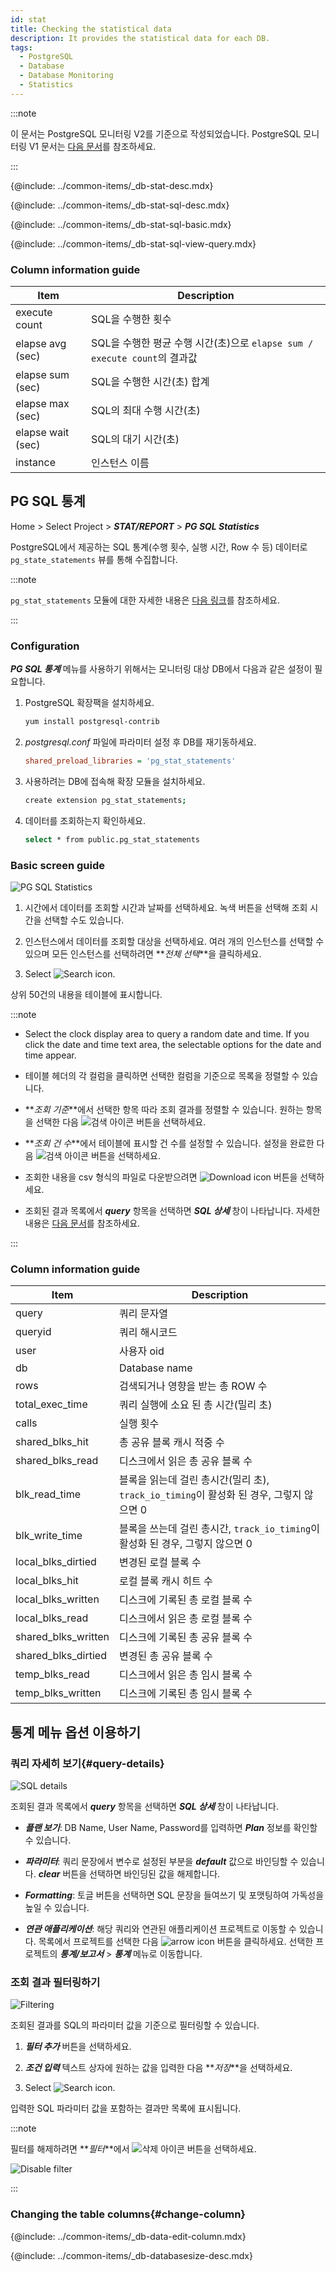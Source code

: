 ```yaml
---
id: stat
title: Checking the statistical data
description: It provides the statistical data for each DB.
tags:
  - PostgreSQL
  - Database
  - Database Monitoring
  - Statistics
---
```


:::note

이 문서는 PostgreSQL 모니터링 V2를 기준으로 작성되었습니다. PostgreSQL 모니터링 V1 문서는 [다음 문서](../postgresql-v1/stat)를 참조하세요.

:::


<!-- 개요-->

{@include: ../common-items/_db-stat-desc.mdx}

<!-- SQL 통계-->

{@include: ../common-items/_db-stat-sql-desc.mdx}

<!-- SQL 통계 기본 사용 안내 -->

{@include: ../common-items/_db-stat-sql-basic.mdx} 

<!-- 쿼리별 수행 추이, 자세히 보기-->

{@include: ../common-items/_db-stat-sql-view-query.mdx}

### Column information guide

| Item              | Description                                              |
| ----------------- | -------------------------------------------------------- |
| execute count     | SQL을 수행한 횟수                                              |
| elapse avg (sec)  | SQL을 수행한 평균 수행 시간(초)으로 `elapse sum / execute count`의 결과값 |
| elapse sum (sec)  | SQL을 수행한 시간(초) 합계                                        |
| elapse max (sec)  | SQL의 최대 수행 시간(초)                                         |
| elapse wait (sec) | SQL의 대기 시간(초)                                            |
| instance          | 인스턴스 이름                                                  |

## PG SQL 통계

Home > Select Project > **_STAT/REPORT_** > **_PG SQL Statistics_**

PostgreSQL에서 제공하는 SQL 통계(수행 횟수, 실행 시간, Row 수 등) 데이터로 `pg_state_statements` 뷰를 통해 수집합니다.

:::note

`pg_stat_statements` 모듈에 대한 자세한 내용은 [다음 링크](https://www.postgresql.org/docs/current/pgstatstatements.html)를 참조하세요.

:::

### Configuration

**_PG SQL 통계_** 메뉴를 사용하기 위해서는 모니터링 대상 DB에서 다음과 같은 설정이 필요합니다.

1.  PostgreSQL 확장팩을 설치하세요.

    ```bash
    yum install postgresql-contrib
    ```

2.  _postgresql.conf_ 파일에 파라미터 설정 후 DB를 재기동하세요.

    ```ini title='postgresql.conf'
    shared_preload_libraries = 'pg_stat_statements'
    ```

3.  사용하려는 DB에 접속해 확장 모듈을 설치하세요.

    ```bash
    create extension pg_stat_statements;
    ```

4.  데이터를 조회하는지 확인하세요.

    ```bash
    select * from public.pg_stat_statements
    ```

### Basic screen guide

![PG SQL Statistics](/img/db-pg-sql-stat.png)

1.  시간에서 데이터를 조회할 시간과 날짜를 선택하세요. 녹색 버튼을 선택해 조회 시간을 선택할 수도 있습니다.

2.  인스턴스에서 데이터를 조회할 대상을 선택하세요. 여러 개의 인스턴스를 선택할 수 있으며 모든 인스턴스를 선택하려면 **_전체 선택_**을 클릭하세요.

3.  Select ![Search icon](/img/ico-btn-search.png).

상위 50건의 내용을 테이블에 표시합니다.

:::note

-   Select the clock display area to query a random date and time. If you click the date and time text area, the selectable options for the date and time appear.

-   테이블 헤더의 각 컬럼을 클릭하면 선택한 컬럼을 기준으로 목록을 정렬할 수 있습니다.

-   **_조회 기준_**에서 선택한 항목 따라 조회 결과를 정렬할 수 있습니다. 원하는 항목을 선택한 다음 ![검색 아이콘](/img/ico-btn-search.png) 버튼을 선택하세요. 

-   **_조회 건 수_**에서 테이블에 표시할 건 수를 설정할 수 있습니다. 설정을 완료한 다음 ![검색 아이콘](/img/ico-btn-search.png) 버튼을 선택하세요. 

-   조회한 내용을 csv 형식의 파일로 다운받으려면 ![Download icon](/img/ico-download.svg) 버튼을 선택하세요.

-   조회된 결과 목록에서 **_query_** 항목을 선택하면 **_SQL 상세_** 창이 나타납니다. 자세한 내용은 [다음 문서](#query-details)를 참조하세요.

:::

### Column information guide

| Item                | Description                                                  |
| ------------------- | ------------------------------------------------------------ |
| query               | 쿼리 문자열                                                       |
| queryid             | 쿼리 해시코드                                                      |
| user                | 사용자 oid                                                      |
| db                  | Database name                                                |
| rows                | 검색되거나 영향을 받는 총 ROW 수                                         |
| total_exec_time     | 쿼리 실행에 소요 된 총 시간(밀리 초)                                       |
| calls               | 실행 횟수                                                        |
| shared_blks_hit     | 총 공유 블록 캐시 적중 수                                              |
| shared_blks_read    | 디스크에서 읽은 총 공유 블록 수                                           |
| blk_read_time       | 블록을 읽는데 걸린 총시간(밀리 초), `track_io_timing`이 활성화 된 경우, 그렇지 않으면 0 |
| blk_write_time      | 블록을 쓰는데 걸린 총시간, `track_io_timing`이 활성화 된 경우, 그렇지 않으면 0       |
| local_blks_dirtied  | 변경된 로컬 블록 수                                                  |
| local_blks_hit      | 로컬 블록 캐시 히트 수                                                |
| local_blks_written  | 디스크에 기록된 총 로컬 블록 수                                           |
| local_blks_read     | 디스크에서 읽은 총 로컬 블록 수                                           |
| shared_blks_written | 디스크에 기록된 총 공유 블록 수                                           |
| shared_blks_dirtied | 변경된 총 공유 블록 수                                                |
| temp_blks_read      | 디스크에서 읽은 총 임시 블록 수                                           |
| temp_blks_written   | 디스크에 기록된 총 임시 블록 수                                           |

## 통계 메뉴 옵션 이용하기

### 쿼리 자세히 보기{#query-details}

![SQL details](/img/db-pg-sql-stat-sql-details.png)

조회된 결과 목록에서 **_query_** 항목을 선택하면 **_SQL 상세_** 창이 나타납니다. 

-   **_플랜 보기_**: DB Name, User Name, Password를 입력하면 **_Plan_** 정보를 확인할 수 있습니다.

-   **_파라미터_**: 쿼리 문장에서 변수로 설정된 부분을 **_default_** 값으로 바인딩할 수 있습니다. **_clear_** 버튼을 선택하면 바인딩된 값을 해제합니다.

-   **_Formatting_**: 토글 버튼을 선택하면 SQL 문장을 들여쓰기 및 포맷팅하여 가독성을 높일 수 있습니다.

-   **_연관 애플리케이션_**: 해당 쿼리와 연관된 애플리케이션 프로젝트로 이동할 수 있습니다. 목록에서 프로젝트를 선택한 다음 ![arrow icon](/img/ic-arrow-right.svg) 버튼을 클릭하세요. 선택한 프로젝트의 **_통계/보고서_** > **_통계_** 메뉴로 이동합니다.

### 조회 결과 필터링하기

![Filtering](/img/db-sql-stat-add-filter.png)

조회된 결과를 SQL의 파라미터 값을 기준으로 필터링할 수 있습니다.

1.  **_필터 추가_** 버튼을 선택하세요. 

2.  **_조건 입력_** 텍스트 상자에 원하는 값을 입력한 다음 **_저장_**을 선택하세요. 

3.  Select ![Search icon](/img/ico-btn-search.png).

입력한 SQL 파라미터 값을 포함하는 결과만 목록에 표시됩니다.

:::note

필터를 해제하려면 **_필터_**에서 ![삭제 아이콘](/img/ico-remove-white.svg) 버튼을 선택하세요.

![Disable filter](/img/db-sql-stat-disable-filter.png)

:::

### Changing the table columns{#change-column}

{@include: ../common-items/_db-data-edit-column.mdx} 

<!-- 데이터베이스 사이즈-->

{@include: ../common-items/_db-databasesize-desc.mdx} 
